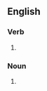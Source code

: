 ==English==
===Verb===
{{en-verb|winterfeeds|winterfeeding|winterfed}}

# {{alternative spelling of|winter-feed}}
===Noun===
{{en-noun|-}}

# {{alternative spelling of|winter-feed}}